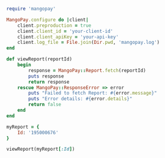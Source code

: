   
```ruby Ruby  
require 'mangopay'

MangoPay.configure do |client|
    client.preproduction = true
    client.client_id = 'your-client-id'
    client.client_apiKey = 'your-api-key'
    client.log_file = File.join(Dir.pwd, 'mangopay.log')
end

def viewReport(reportId)
    begin
        response = MangoPay::Report.fetch(reportId)
        puts response
        return response
    rescue MangoPay::ResponseError => error
        puts "Failed to fetch Report: #{error.message}"
        puts "Error details: #{error.details}"
        return false
    end
end

myReport = {
    Id: '195000676'
}

viewReport(myReport[:Id])  
```